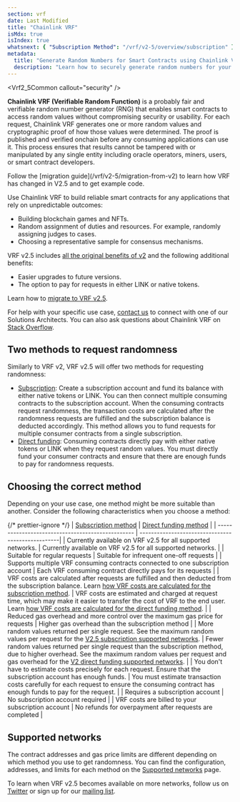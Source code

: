 ```yaml
---
section: vrf
date: Last Modified
title: "Chainlink VRF"
isMdx: true
isIndex: true
whatsnext: { "Subscription Method": "/vrf/v2-5/overview/subscription" }
metadata:
  title: "Generate Random Numbers for Smart Contracts using Chainlink VRF"
  description: "Learn how to securely generate random numbers for your smart contract with Chainlink VRF (an RNG). This guide uses Solidity code examples."
---
```



<Vrf2_5Common callout="security" />

**Chainlink VRF (Verifiable Random Function)** is a probably fair and verifiable random number generator (RNG) that enables smart contracts to access random values without compromising security or usability. For each request, Chainlink VRF generates one or more random values and cryptographic proof of how those values were determined. The proof is published and verified onchain before any consuming applications can use it. This process ensures that results cannot be tampered with or manipulated by any single entity including oracle operators, miners, users, or smart contract developers.

<Aside type="note" title="Migrate to V2.5">
  Follow the [migration guide](/vrf/v2-5/migration-from-v2) to learn how VRF has changed in V2.5 and to get example
  code.
</Aside>

Use Chainlink VRF to build reliable smart contracts for any applications that rely on unpredictable outcomes:

- Building blockchain games and NFTs.
- Random assignment of duties and resources. For example, randomly assigning judges to cases.
- Choosing a representative sample for consensus mechanisms.

VRF v2.5 includes [all the original benefits of v2](https://blog.chain.link/vrf-v2-mainnet-launch/) and the following additional benefits:

- Easier upgrades to future versions.
- The option to pay for requests in either LINK or native tokens.

Learn how to [migrate to VRF v2.5](/vrf/v2-5/migration-from-v2).

For help with your specific use case, [contact us](https://chain.link/contact) to connect with one of our Solutions Architects. You can also ask questions about Chainlink VRF on [Stack Overflow](https://stackoverflow.com/questions/ask?tags=chainlink).

## Two methods to request randomness

Similarly to VRF v2, VRF v2.5 will offer two methods for requesting randomness:

- [Subscription](/vrf/v2-5/overview/subscription): Create a subscription account and fund its balance with either native tokens or LINK. You can then connect multiple consuming contracts to the subscription account. When the consuming contracts request randomness, the transaction costs are calculated after the randomness requests are fulfilled and the subscription balance is deducted accordingly. This method allows you to fund requests for multiple consumer contracts from a single subscription.
- [Direct funding](/vrf/v2-5/overview/direct-funding): Consuming contracts directly pay with either native tokens or LINK when they request random values. You must directly fund your consumer contracts and ensure that there are enough funds to pay for randomness requests.

## Choosing the correct method

Depending on your use case, one method might be more suitable than another. Consider the following characteristics when you choose a method:

{/* prettier-ignore */}
| [Subscription method](/vrf/v2-5/overview/subscription) | [Direct funding method](/vrf/v2-5/overview/direct-funding) |
| ------------------------------------------------- | --------------------------------------------------|
| Currently available on VRF v2.5 for all supported networks. | Currently available on VRF v2.5 for all supported networks. |
| Suitable for regular requests | Suitable for infrequent one-off requests |
| Supports multiple VRF consuming contracts connected to one subscription account | Each VRF consuming contract directly pays for its requests |
| VRF costs are calculated after requests are fulfilled and then deducted from the subscription balance. Learn [how VRF costs are calculated for the subscription method](/vrf/v2-5/overview/subscription). | VRF costs are estimated and charged at request time, which may make it easier to transfer the cost of VRF to the end user. Learn [how VRF costs are calculated for the direct funding method](/vrf/v2-5/overview/direct-funding). |
| Reduced gas overhead and more control over the maximum gas price for requests | Higher gas overhead than the subscription method |
| More random values returned per single request. See the maximum random values per request for the [V2.5 subscription supported networks](/vrf/v2-5/supported-networks#configurations). | Fewer random values returned per single request than the subscription method, due to higher overhead. See the maximum random values per request and gas overhead for the [V2 direct funding supported networks](/vrf/v2-5/supported-networks#configurations). |
| You don't have to estimate costs precisely for each request. Ensure that the subscription account has enough funds. | You must estimate transaction costs carefully for each request to ensure the consuming contract has enough funds to pay for the request. |
| Requires a subscription account | No subscription account required |
| VRF costs are billed to your subscription account | No refunds for overpayment after requests are completed |

## Supported networks

The contract addresses and gas price limits are different depending on which method you use to get randomness. You can find the configuration, addresses, and limits for each method on the [Supported networks](/vrf/v2-5/supported-networks) page.

To learn when VRF v2.5 becomes available on more networks, follow us on [Twitter](https://twitter.com/chainlink) or sign up for our [mailing list](/resources/developer-communications?parent=vrf).
